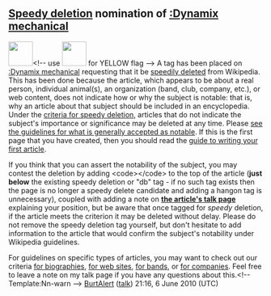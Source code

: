 <article id="27624611" title=User talk:Dynamixmech>
	<talkpage id="27624611" title="User talk:Dynamixmech">
==[[Wikipedia:Criteria for speedy deletion|Speedy deletion]] nomination of [[:Dynamix mechanical]]==
[[Image:Ambox warning pn.svg|left|48px|]]&lt;!-- use [[Image:Ambox warning yellow.svg|left|48px|]] for YELLOW flag --&gt; 
{{Quote box
 | quote  = You may also wish to consider using a Wizard to help you create articles. See the [[Wikipedia:Article wizard|Article Wizard]].'''''
 | source = Thank you.
 | width  = 20%
 | align  = right
}}
A tag has been placed on [[:Dynamix mechanical]] requesting that it be [[Wikipedia:Criteria for speedy deletion|speedily deleted]] from Wikipedia. This has been done because the article, which appears to be about a real person, individual animal(s), an organization (band, club, company, etc.), or web content, does not indicate how or why the subject is notable: that is, why an article about that subject should be included in an encyclopedia. Under the [[WP:CSD#Articles|criteria for speedy deletion]], articles that do not indicate the subject's importance or significance may be deleted at any time. Please [[Wikipedia:Notability|see the guidelines for what is generally accepted as notable]]. If this is the first page that you have created, then you should read the [[WP:Your first article|guide to writing your first article]].

If you think that you can assert the notability of the subject, you may contest the deletion by adding &lt;code&gt;{{tl|hangon}}&lt;/code&gt; to the top of the article ('''just below''' the existing speedy deletion or &quot;db&quot; tag - if no such tag exists then the page is no longer a speedy delete candidate and adding a hangon tag is unnecessary), coupled with adding a note on '''[[Talk:Dynamix mechanical|the article's talk page]]''' explaining your position, but be aware that once tagged for ''speedy'' deletion, if the article meets the criterion it may be deleted without delay. Please do not remove the speedy deletion tag yourself, but don't hesitate to add information to the article that would confirm the subject's notability under Wikipedia guidelines.

For guidelines on specific types of articles, you may want to check out our criteria [[Wikipedia:Notability (people)|for biographies]], [[WP:WEB|for web sites]], [[WP:BAND|for bands]], or [[WP:CORP|for companies]]. Feel free to leave a note on my talk page if you have any questions about this.&lt;!-- Template:Nn-warn --&gt;  [[User:BurtAlert|BurtAlert]] ([[User talk:BurtAlert|talk]]) 21:16, 6 June 2010 (UTC)
	</talkpage>
</article>